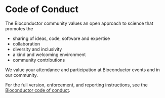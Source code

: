 
# Code of Conduct 

The Bioconductor community values an open approach to science that promotes the

 - sharing of ideas, code, software and expertise
 - collaboration
 - diversity and inclusivity
 - a kind and welcoming environment
 - community contributions

We value your attendance and participation at Bioconductor events and in our community.

For the full version, enforcement, and reporting instructions, see the [Bioconductor code of conduct](https://bioconductor.github.io/bioc_coc_multilingual/).
